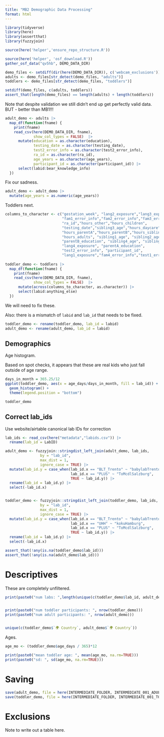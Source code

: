 ```yaml
---
title: "MB2 Demographic Data Processing"
format: html
---
```


```r
library(tidyverse)
library(here)
library(assertthat)
library(fuzzyjoin)

source(here('helper','ensure_repo_structure.R'))
```

```r
source(here('helper', 'osf_download.R'))
gather_osf_data("qv5hb", DEMO_DATA_DIR)
```

```r
  
demo_files <- setdiff(dir(here(DEMO_DATA_DIR)), c('webcam_exclusions'))
adults <- demo_files[str_detect(demo_files, "adults")]
toddlers <- demo_files[str_detect(demo_files, "toddlers")]

setdiff(demo_files, c(adults, toddlers))
assert_that(length(demo_files) == length(adults) + length(toddlers))
```

Note that despite validation we still didn't end up get perfectly valid data. BUT - better than MB1!!!

```r
adult_demo <- adults |>
  map_df(function(fname) {
    print(fname)
    read_csv(here(DEMO_DATA_DIR, fname),
             show_col_types = FALSE)  |>
      mutate(education = as.character(education),
             testing_date = as.character(testing_date),
             test2_error_info = as.character(test2_error_info),
             ra_id = as.character(ra_id), 
             age_years = as.character(age_years),
             participant_id = as.character(participant_id)) |>
      select(labid:bear_knowledge_info)
  }) 
```

Fix our sadness.

```r
adult_demo <- adult_demo |>
  mutate(age_years = as.numeric(age_years))
```

Toddlers next.

```r
columns_to_character <- c("gestation_week", "lang2_exposure","lang3_exposure",
                          "fam1_error_info","fam2_error_info","fam3_error_info",
                          "ra_id","hours_other","hours_children",
                          "testing_date","sibling3_age","hours_daycare",
                          "hours_parentA","hours_parentB","hours_siblings",
                          "hours_adults", "sibling1_age", "sibling2_age", 
                          "parentB_education", "sibling4_age", "sibling5_age", 
                          "lang4_exposure", "parentA_education", 
                          "test2_error_info", "participant_id", 
                          "lang1_exposure","fam4_error_info","test1_error_info")
                          
toddler_demo <- toddlers |>
  map_df(function(fname) {
    print(fname)
    read_csv(here(DEMO_DATA_DIR, fname),
             show_col_types = FALSE)  |>
      mutate(across(columns_to_character, as.character)) |>
      select(labid:anything_else)
  }) 
```

We will need to fix these.

Also: there is a mismatch of `labid` and `lab_id` that needs to be fixed.

```r
toddler_demo <- rename(toddler_demo, lab_id = labid)
adult_demo <- rename(adult_demo, lab_id = labid)
```

## Demographics

Age histogram.

Based on spot checks, it appears that these are real kids who just fall outside of age range.

```r
days_in_month = 365.25/12
ggplot(toddler_demo, aes(x = age_days/days_in_month, fill = lab_id)) + 
  geom_histogram() + 
  theme(legend.position = "bottom")
```
```r
toddler_demo
```


## Correct lab_ids

Use website/airtable canonical lab IDs for correction

```r
lab_ids <- read_csv(here("metadata","labids.csv")) |>
  rename(lab_id = LabID) 

adult_demo <- fuzzyjoin::stringdist_left_join(adult_demo, lab_ids, 
                by = "lab_id", 
                max_dist = 1, 
                ignore_case = TRUE) |>
  mutate(lab_id.y = case_when(lab_id.x == "BLT_Trento" ~ "babylabTrento",
                              lab_id.x == "PLUS" ~ "ToMcdlSalzburg",
                              TRUE ~ lab_id.y)) |>
  rename(lab_id = lab_id.y) |>
  select(-lab_id.x)


toddler_demo <- fuzzyjoin::stringdist_left_join(toddler_demo, lab_ids, 
                by = "lab_id", 
                max_dist = 1, 
                ignore_case = TRUE) |>
  mutate(lab_id.y = case_when(lab_id.x == "BLT_Trento" ~ "babylabTrento",
                              lab_id.x == "UHH" ~ "kokuHamburg",
                              lab_id.x == "PLUS" ~ "ToMcdlSalzburg",
                              TRUE ~ lab_id.y)) |>
  rename(lab_id = lab_id.y) |>
  select(-lab_id.x)

assert_that(!any(is.na(toddler_demo$lab_id)))
assert_that(!any(is.na(adult_demo$lab_id)))
```
# Descriptives

These are completely unfiltered. 

```r
print(paste0("num labs: ",length(unique(c(toddler_demo$lab_id, adult_demo$lab_id)))))


print(paste0("num toddler participants: ", nrow(toddler_demo)))
print(paste0("num adult participants: ", nrow(adult_demo)))


unique(c(toddler_demo$`🌍 Country`, adult_demo$`🌍 Country`))

```
Ages. 

```r
age_mo <- (toddler_demo$age_days / 365)*12

print(paste0("mean toddler age: ", mean(age_mo, na.rm=TRUE)))
print(paste0("sd: ", sd(age_mo, na.rm=TRUE)))

```


# Saving

```r
save(adult_demo, file = here(INTERMEDIATE_FOLDER, INTERMEDIATE_001_ADULT))
save(toddler_demo, file = here(INTERMEDIATE_FOLDER, INTERMEDIATE_001_TODDLER))
```

# Exclusions

Note to write out a table here.
